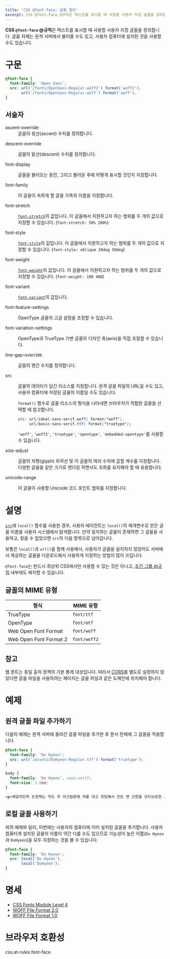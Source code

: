 ```yaml
---
title: 'CSS @font-face: 글꼴 정의'
excerpt: CSS @font-face @규칙은 텍스트를 표시할 때 사용할 사용자 지정 글꼴을 정의합니다. 글꼴 자체는 원격 서버에서 불러올 수도 있고, 사용자 컴퓨터에 설치된 것을 사용할 수도 있습니다.
---
```


**CSS `@font-face` @규칙**은 텍스트를 표시할 때 사용할 사용자 지정 글꼴을 정의합니다. 글꼴 자체는 원격 서버에서 불러올 수도 있고, 사용자 컴퓨터에 설치된 것을 사용할 수도 있습니다.

# 구문

```css
@font-face {
  font-family: 'Open Sans';
  src: url('/fonts/OpenSans-Regular.woff2') format('woff2'),
       url('/fonts/OpenSans-Regular.woff') format('woff'),
}
```

## 서술자

<dl>
<Term>ascent-override</Term>
<dd>글꼴의 윗선(ascent) 수치를 정의합니다.</dd>

<Term>descent-override</Term>
<dd>글꼴의 밑선(descent) 수치를 정의합니다.</dd>

<Term href="./@font-face/font-display">font-display</Term>
<dd>글꼴을 불러오는 동안, 그리고 불러온 후에 어떻게 표시할 것인지 지정합니다.</dd>

<Term>font-family</Term>
<dd>이 글꼴이 속하게 할 글꼴 가족의 이름을 지정합니다.</dd>

<Term>font-stretch</Term>
<dd>

[`font-stretch`](https://developer.mozilla.org/en-US/docs/Web/CSS/font-stretch)의 값입니다. 이 글꼴에서 지원하고자 하는 범위를 두 개의 값으로 지정할 수 있습니다. (`font-stretch: 50% 200%`)

</dd>

<Term>font-style</Term>
<dd>

[`font-style`](https://developer.mozilla.org/en-US/docs/Web/CSS/font-style)의 값입니다. 이 글꼴에서 지원하고자 하는 범위를 두 개의 값으로 지정할 수 있습니다. (`font-style: oblique 20deg 50deg`)

</dd>

<Term>font-weight</Term>
<dd>

[`font-weight`](https://developer.mozilla.org/en-US/docs/Web/CSS/font-weight)의 값입니다. 이 글꼴에서 지원하고자 하는 범위를 두 개의 값으로 지정할 수 있습니다. (`font-weight: 100 400`)

</dd>

<Term>font-variant</Term>
<dd>

[`font-variant`](https://developer.mozilla.org/en-US/docs/Web/CSS/font-variant)의 값입니다.

</dd>

<Term>font-feature-settings</Term>
<dd>OpenType 글꼴의 고급 설정을 조정할 수 있습니다.</dd>

<Term>font-variation-settings</Term>
<dd>OpenType과 TrueType 가변 글꼴의 디자인 축(axis)을 직접 조절할 수 있습니다.</dd>

<Term>line-gap-override</Term>
<dd>글꼴의 행간 수치를 정의합니다.</dd>

<Term>src</Term>
<dd>

글꼴의 데이터가 담긴 리소스를 지정합니다. 원격 글꼴 파일의 URL일 수도 있고, 사용자 컴퓨터에 저장된 글꼴의 이름일 수도 있습니다.

`format()` 함수로 글꼴 리소스의 형식을 나타내면 브라우저가 적합한 글꼴을 선택할 때 참고합니다.

```css
src: url(ideal-sans-serif.woff) format("woff"),
     url(basic-sans-serif.ttf) format("truetype");
```

`'woff'`, `'woff2'`, `'truetype'`, `'opentype'`, `'embedded-opentype'`를 사용할 수 있습니다.

</dd>

<Term experimental>size-adjust</Term>
<dd>글꼴의 자형(glyph) 외곽선 및 이 글꼴의 여러 수치에 곱할 계수를 지정합니다. 다양한 글꼴을 같은 크기로 렌더링 하면서도 조화를 유지해야 할 때 유용합니다.</dd>

<Term>unicode-range</Term>
<dd>이 글꼴이 사용할 Unicode 코드 포인트 범위를 지정합니다.</dd>
</dl>

# 설명

[`src`](#term-src)에 `local()` 함수를 사용한 경우, 사용자 에이전트는 `local()`의 매개변수로 받은 글꼴 이름을 사용자 시스템에서 탐색합니다. 만약 일치하는 글꼴이 존재하면 그 글꼴을 사용하고, 찾을 수 없었으면 `src`의 다음 항목으로 넘어갑니다.

보통은 `local()`과 `url()`을 함께 사용해서, 사용자가 글꼴을 설치하지 않았어도 서버에서 제공하는 글꼴을 다운로드해서 사용하게 지정하는 방법이 많이 쓰입니다.

`@font-face`는 반드시 최상위 CSS에서만 사용할 수 있는 것은 아니고, [조건 그룹 @규칙](https://developer.mozilla.org/en-US/docs/Web/CSS/At-rule#conditional_group_rules) 내부에도 배치할 수 있습니다.

## 글꼴의 MIME 유형

| 형식                   | MIME 유형    |
| ---------------------- | ------------ |
| TrueType               | `font/ttf`   |
| OpenType               | `font/otf`   |
| Web Open Font Format   | `font/woff`  |
| Web Open Font Format 2 | `font/woff2` |

## 참고

웹 폰트는 동일 출처 정책의 기본 통제 대상입니다. 따라서 [CORS](https://developer.mozilla.org/en-US/docs/Web/HTTP/CORS)를 별도로 설정하지 않았다면 글꼴 파일을 사용하려는 페이지는 글꼴 파일과 같은 도메인에 위치해야 합니다.

# 예제

## 원격 글꼴 파일 추가하기

다음의 예제는 원격 서버에 올라간 글꼴 파일을 추가한 후 문서 전체에 그 글꼴을 적용합니다.

```css name=remote
@font-face {
  font-family: 'Do Hyeon';
  src: url('/assets/DoHyeon-Regular.ttf') format('truetype');
}

body {
  font-family: 'Do Hyeon', sans-serif;
  font-size: 1.8em;
}
```

```html name=remote
<p>배달의민족 도현체는 작도 후 아크릴판에 자를 대고 컷팅해서 만든 옛 간판을 모티브로한 서체입니다.</p>
```

<LiveExample name="remote" height={100} />

## 로컬 글꼴 사용하기

위의 예제와 달리, 이번에는 사용자의 컴퓨터에 이미 설치된 글꼴을 추가합니다. 사용자 컴퓨터게 설치된 글꼴의 이름이 약간 다를 수도 있으므로 가능성이 높은 이름(`Do Hyeon`과 `DoHyeon`)을 모두 지정하는 것을 볼 수 있습니다.

```css
@font-face {
  font-family: 'Do Hyeon';
  src: local('Do Hyeon'),
       local('DoHyeon');
}
```

# 명세

- [CSS Fonts Module Level 4](https://drafts.csswg.org/css-fonts-4/#font-face-rule)
- [WOFF File Format 2.0](https://www.w3.org/TR/WOFF2/)
- [WOFF File Format 1.0](https://www.w3.org/TR/WOFF/)

# 브라우저 호환성

<BrowserCompat>css.at-rules.font-face</BrowserCompat>
